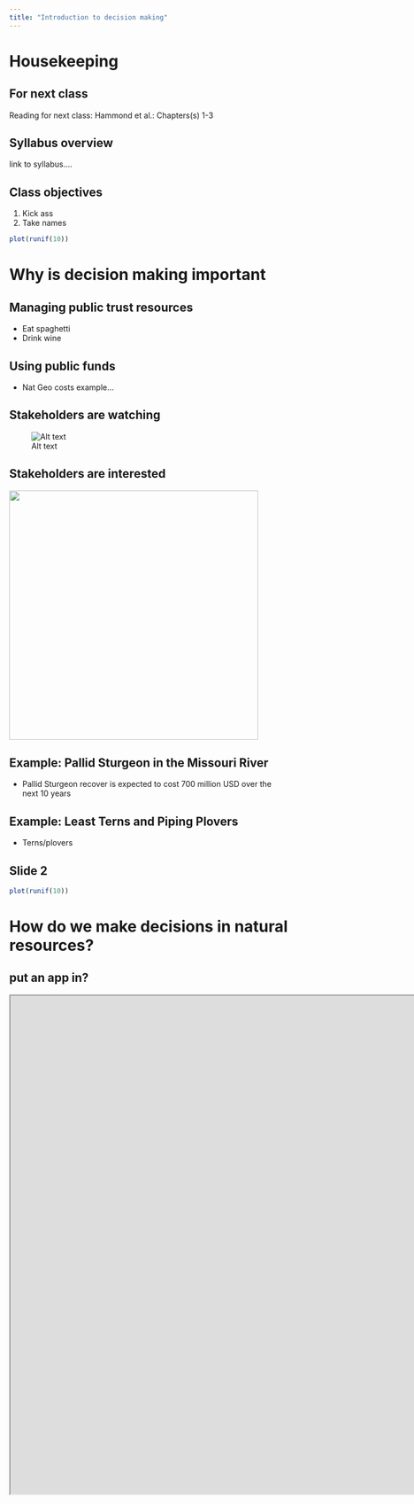 ```yaml
---
title: "Introduction to decision making"
---
```


# Housekeeping

## For next class
Reading for next class: Hammond et al.: Chapters(s) 1-3

## Syllabus overview

link to syllabus....

## Class objectives

1. Kick ass
2. Take names

```r
plot(runif(10))
```




# Why is decision making important

## Managing public trust resources

- Eat spaghetti
- Drink wine

## Using public funds
- Nat Geo costs example...

## Stakeholders are watching

![Alt text](Module-01/Class-01/Figures/steakholder.jpg)

## Stakeholders are interested

<img src="Module-01/Class-01/Figures/steakholder.jpg" alt="" style="height: 450px;"/>

## Example: Pallid Sturgeon in the Missouri River
- Pallid Sturgeon recover is expected to cost 700 million USD over the next 10 years

## Example: Least Terns and Piping Plovers
- Terns/plovers


## Slide 2 
```r
plot(runif(10))
```



# How do we make decisions in natural resources?

## put an app in?

 <iframe src = 'https://mcolvin.shinyapps.io/pallid_sturgeon/' width='1920px' height='900px'></iframe>















